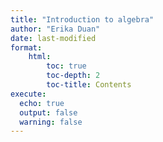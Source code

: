 ```yaml
---
title: "Introduction to algebra" 
author: "Erika Duan"
date: last-modified
format: 
    html:
        toc: true
        toc-depth: 2   
        toc-title: Contents  
execute:   
  echo: true     
  output: false   
  warning: false  
---
```


